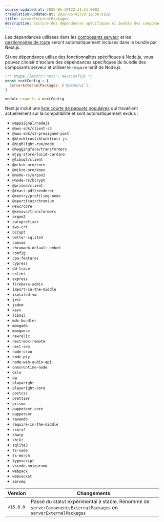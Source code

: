 ```yaml
---
source-updated-at: 2025-05-19T22:31:51.000Z
translation-updated-at: 2025-06-02T20:12:50.618Z
title: serverExternalPackages
description: Exclure des dépendances spécifiques du bundle des composants serveur et utiliser le `require` natif de Node.js.
---
```


Les dépendances utilisées dans les [composants serveur](/docs/app/getting-started/server-and-client-components) et les [gestionnaires de route](/docs/app/building-your-application/routing/route-handlers) seront automatiquement incluses dans le bundle par Next.js.

Si une dépendance utilise des fonctionnalités spécifiques à Node.js, vous pouvez choisir d'exclure des dépendances spécifiques du bundle des composants serveur et utiliser le `require` natif de Node.js.

```js filename="next.config.js"
/** @type {import('next').NextConfig} */
const nextConfig = {
  serverExternalPackages: ['@acme/ui'],
}

module.exports = nextConfig
```

Next.js inclut une [liste courte de paquets populaires](https://github.com/vercel/next.js/blob/canary/packages/next/src/lib/server-external-packages.json) qui travaillent actuellement sur la compatibilité et sont automatiquement exclus :

- `@appsignal/nodejs`
- `@aws-sdk/client-s3`
- `@aws-sdk/s3-presigned-post`
- `@blockfrost/blockfrost-js`
- `@highlight-run/node`
- `@huggingface/transformers`
- `@jpg-store/lucid-cardano`
- `@libsql/client`
- `@mikro-orm/core`
- `@mikro-orm/knex`
- `@node-rs/argon2`
- `@node-rs/bcrypt`
- `@prisma/client`
- `@react-pdf/renderer`
- `@sentry/profiling-node`
- `@sparticuz/chromium`
- `@swc/core`
- `@xenova/transformers`
- `argon2`
- `autoprefixer`
- `aws-crt`
- `bcrypt`
- `better-sqlite3`
- `canvas`
- `chromadb-default-embed`
- `config`
- `cpu-features`
- `cypress`
- `dd-trace`
- `eslint`
- `express`
- `firebase-admin`
- `import-in-the-middle`
- `isolated-vm`
- `jest`
- `jsdom`
- `keyv`
- `libsql`
- `mdx-bundler`
- `mongodb`
- `mongoose`
- `newrelic`
- `next-mdx-remote`
- `next-seo`
- `node-cron`
- `node-pty`
- `node-web-audio-api`
- `onnxruntime-node`
- `oslo`
- `pg`
- `playwright`
- `playwright-core`
- `postcss`
- `prettier`
- `prisma`
- `puppeteer-core`
- `puppeteer`
- `ravendb`
- `require-in-the-middle`
- `rimraf`
- `sharp`
- `shiki`
- `sqlite3`
- `ts-node`
- `ts-morph`
- `typescript`
- `vscode-oniguruma`
- `webpack`
- `websocket`
- `zeromq`

| Version   | Changements                                                                                                        |
| --------- | -------------------------------------------------------------------------------------------------------------- |
| `v15.0.0` | Passé du statut expérimental à stable. Renommé de `serverComponentsExternalPackages` en `serverExternalPackages` |